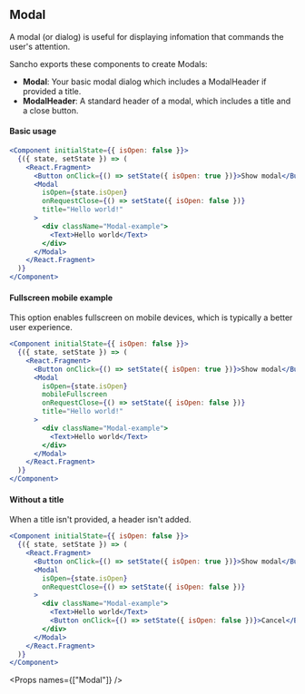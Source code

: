 
<SEO title="Modal" />

<Container>
<Article sidebar={[
  { id: 'Modal', name: 'Modal' },
  { id: 'Basic usage', name: 'Basic usage' },
  { id: 'Fullscreen mobile example', name: 'Fullscreen mobile'},
  { id: 'Without a title', name: 'Without a title' },
  { id: 'Props', name: 'Props'}
]}>

# Modal

A modal (or dialog) is useful for displaying infomation that commands the user's attention.

Sancho exports these components to create Modals:

- **Modal**: Your basic modal dialog which includes a ModalHeader if provided a title.
- **ModalHeader**: A standard header of a modal, which includes a title and a close button.

#### Basic usage

```jsx
<Component initialState={{ isOpen: false }}>
  {({ state, setState }) => (
    <React.Fragment>
      <Button onClick={() => setState({ isOpen: true })}>Show modal</Button>
      <Modal
        isOpen={state.isOpen}
        onRequestClose={() => setState({ isOpen: false })}
        title="Hello world!"
      >
        <div className="Modal-example">
          <Text>Hello world</Text>
        </div>
      </Modal>
    </React.Fragment>
  )}
</Component>
```

#### Fullscreen mobile example

This option enables fullscreen on mobile devices, which is typically a better user experience.

```jsx
<Component initialState={{ isOpen: false }}>
  {({ state, setState }) => (
    <React.Fragment>
      <Button onClick={() => setState({ isOpen: true })}>Show modal</Button>
      <Modal
        isOpen={state.isOpen}
        mobileFullscreen
        onRequestClose={() => setState({ isOpen: false })}
        title="Hello world!"
      >
        <div className="Modal-example">
          <Text>Hello world</Text>
        </div>
      </Modal>
    </React.Fragment>
  )}
</Component>
```

#### Without a title

When a title isn't provided, a header isn't added.

```jsx
<Component initialState={{ isOpen: false }}>
  {({ state, setState }) => (
    <React.Fragment>
      <Button onClick={() => setState({ isOpen: true })}>Show modal</Button>
      <Modal
        isOpen={state.isOpen}
        onRequestClose={() => setState({ isOpen: false })}
      >
        <div className="Modal-example">
          <Text>Hello world</Text>
          <Button onClick={() => setState({ isOpen: false })}>Cancel</Button>
        </div>
      </Modal>
    </React.Fragment>
  )}
</Component>
```

<Props names={["Modal"]} />

</Article>
</Container>
